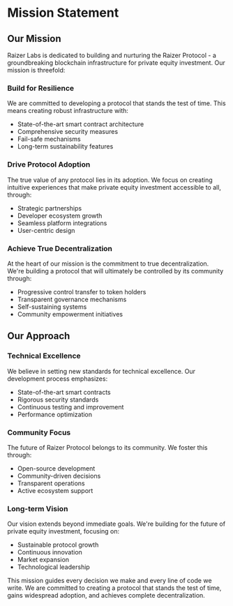 
# Mission Statement

## Our Mission

Raizer Labs is dedicated to building and nurturing the Raizer Protocol - a groundbreaking blockchain infrastructure for private equity investment. Our mission is threefold:

### Build for Resilience

We are committed to developing a protocol that stands the test of time. This means creating robust infrastructure with:
- State-of-the-art smart contract architecture
- Comprehensive security measures
- Fail-safe mechanisms
- Long-term sustainability features

### Drive Protocol Adoption

The true value of any protocol lies in its adoption. We focus on creating intuitive experiences that make private equity investment accessible to all, through:
- Strategic partnerships
- Developer ecosystem growth
- Seamless platform integrations
- User-centric design

### Achieve True Decentralization

At the heart of our mission is the commitment to true decentralization. We're building a protocol that will ultimately be controlled by its community through:
- Progressive control transfer to token holders
- Transparent governance mechanisms
- Self-sustaining systems
- Community empowerment initiatives

<Highlight 
  type="feature"
  title="Protocol First"
  description="Everything we do at Raizer Labs serves one purpose: to create the most resilient, widely adopted, and truly decentralized protocol for private equity investment."
/>

## Our Approach

### Technical Excellence

We believe in setting new standards for technical excellence. Our development process emphasizes:
- State-of-the-art smart contracts
- Rigorous security standards
- Continuous testing and improvement
- Performance optimization

### Community Focus

The future of Raizer Protocol belongs to its community. We foster this through:
- Open-source development
- Community-driven decisions
- Transparent operations
- Active ecosystem support

### Long-term Vision

Our vision extends beyond immediate goals. We're building for the future of private equity investment, focusing on:
- Sustainable protocol growth
- Continuous innovation
- Market expansion
- Technological leadership

<Highlight 
  type="attention"
  title="Building the Future"
  description="We're not just building another protocol - we're creating the foundation for the future of private equity investment."
/>

This mission guides every decision we make and every line of code we write. We are committed to creating a protocol that stands the test of time, gains widespread adoption, and achieves complete decentralization. 